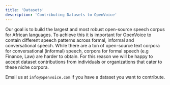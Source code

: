 ```yaml
---
title: 'Datasets'
description: 'Contributing Datasets to OpenVoice'
---
```


Our goal is to build the largest and most robust open-source speech corpus for African languages. To achieve this it is important for OpenVoice to 
contain different speech patterns across formal, informal and conversational speech. While there are a ton of open-source text corpora for conversational (informal) 
speech, corpora for formal speech (e.g Finance, Law) are harder to obtain. For this reason we will be happy to accept dataset contributions from individuals or organizations that cater 
to these niche corpora.  


<Tip>

Email us at `info@openvoice.com` if you have a dataset you want to contribute.

</Tip>

